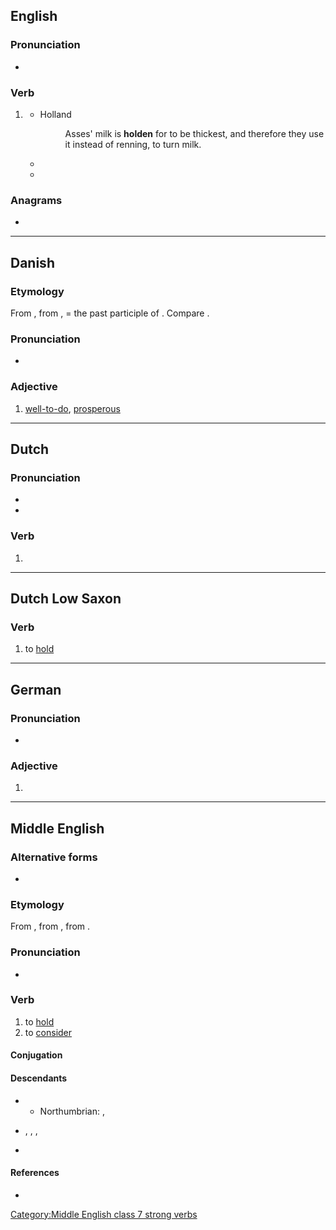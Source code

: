 {{also|Holden}}
==English==

===Pronunciation===
* {{rhymes|en|əʊldən|s=2}}

===Verb===
{{head|en|verb form}}

# {{lb|en|archaic}} {{past participle of|en|hold|nocat=1}}
#* Holland
#*: Asses' milk is '''holden''' for to be thickest, and therefore they use it instead of renning, to turn milk.
#* {{quote-book|en|year=1766|author=William Blackstone|title=Commentaries on the Laws of England|passage=The court of sweinmote is to be '''holden''' before the verderors, as judges, by the steward of the swein-mote, thrice in every year, the sweins or freeholders within the forest composing the jury.}}
#* {{quote-book|en|year=1859|author=Charles Dickens|title=A Tale of Two Cities|passage=She was pale and trembling. He came to her relief with a fixed despair of himself, which made the interview unlike any other that could have been '''holden'''.}}

===Anagrams===
* {{anagrams|en|a=dehlno|held on|hondel}}

----

==Danish==

===Etymology===
From {{inh|da|gmq-oda|haldæn}}, from {{inh|da|non|haldinn}}, = the past participle of {{m|non|halda||to hold}}. Compare {{cog|de|gehalten}}.

===Pronunciation===
* {{IPA|da|[ˈhʌlən]}}

===Adjective===
{{da-adj|t|holdne}}

# [[well-to-do]], [[prosperous]]

----

==Dutch==

===Pronunciation===
* {{audio|nl|Nl-holden.ogg|Audio}}
* {{rhymes|nl|ɔldən|s=2}}

===Verb===
{{head|nl|verb form}}

# {{nl-verb form of|n=pl|t=past|m=ind+subj|hollen}}

----

==Dutch Low Saxon==

===Verb===
{{head|nds-nl|verb}}

# to [[hold]]

----

==German==

===Pronunciation===
* {{audio|de|De-holden.ogg|Audio}}

===Adjective===
{{head|de|adjective form}}

# {{de-adj form of|hold}}

----

==Middle English==

===Alternative forms===
* {{alter|enm|halden|halde}}

===Etymology===
{{dercat|enm|gmw-pro|gem-pro|inh=2}}
From {{inh|enm|ang|healdan}}, from {{inh|enm|gmw-pro|*haldan}}, from {{inh|enm|gem-pro|*haldaną||to watch, look after}}.

===Pronunciation===
* {{IPA|enm|/ˈhɔːldən/}}

===Verb===
{{head|enm|verb}}

# to [[hold]]
# to [[consider]]

====Conjugation====
{{enm-conj-st|class=7|hold|held|3s2=holt}}

====Descendants====
* {{desc|en|hold}}
** Northumbrian: {{l|en|hauld}}, {{l|en|haad}}
* {{desc|sco|hald}}, {{l|sco|hauld}}, {{l|sco|haud}}, {{l|sco|had}}
* {{desc|yol|houle}}

====References====
* {{R:MED Online|entry=hōlden|pos=v.(1)|id=MED20995}}

[[Category:Middle English class 7 strong verbs]]